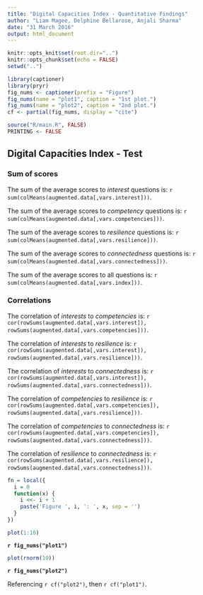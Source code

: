```yaml
---
title: "Digital Capacities Index - Quantitative Findings"
author: "Liam Magee, Delphine Bellarose, Anjali Sharma"
date: "31 March 2016"
output: html_document
---
```


<!-- output: word_document -->
<!-- output: pdf_document -->


```r
knitr::opts_knit$set(root.dir="..")
knitr::opts_chunk$set(echo = FALSE)
setwd("..")

library(captioner)
library(pryr)
fig_nums <- captioner(prefix = "Figure")
fig_nums(name = "plot1", caption = "1st plot.")
fig_nums(name = "plot2", caption = "2nd plot.")
cf <- partial(fig_nums, display = "cite")

source("R/main.R", FALSE)
PRINTING <- FALSE

```



## Digital Capacities Index - Test


### Sum of scores

The sum of the average scores to *interest* questions is: `r sum(colMeans(augmented.data[,vars.interest]))`.

The sum of the average scores to *competency* questions is: `r sum(colMeans(augmented.data[,vars.competencies]))`.

The sum of the average scores to *resilience* questions is: `r sum(colMeans(augmented.data[,vars.resilience]))`.

The sum of the average scores to *connectedness* questions is: `r sum(colMeans(augmented.data[,vars.connectedness]))`.

The sum of the average scores to all questions is: `r sum(colMeans(augmented.data[,vars.index]))`.


### Correlations


The correlation of *interests* to *competencies* is: `r cor(rowSums(augmented.data[,vars.interest]), rowSums(augmented.data[,vars.competencies]))`.

The correlation of *interests* to *resilience* is: `r cor(rowSums(augmented.data[,vars.interest]), rowSums(augmented.data[,vars.resilience]))`.

The correlation of *interests* to *connectedness* is: `r cor(rowSums(augmented.data[,vars.interest]), rowSums(augmented.data[,vars.connectedness]))`.

The correlation of *competencies* to *resilience* is: `r cor(rowSums(augmented.data[,vars.competencies]), rowSums(augmented.data[,vars.resilience]))`.

The correlation of *competencies* to *connectedness* is: `r cor(rowSums(augmented.data[,vars.competencies]), rowSums(augmented.data[,vars.connectedness]))`.

The correlation of *resilience* to *connectedness* is: `r cor(rowSums(augmented.data[,vars.resilience]), rowSums(augmented.data[,vars.connectedness]))`.

```r
fn = local({
  i = 0
  function(x) {
    i <<- i + 1
    paste('Figure ', i, ': ', x, sep = '')
  }
})
```

```r
plot(1:10)
```

**`r fig_nums("plot1")`**


```r
plot(rnorm(10))
```

**`r fig_nums("plot2")`**


Referencing `r cf("plot2")`, then `r cf("plot1")`.